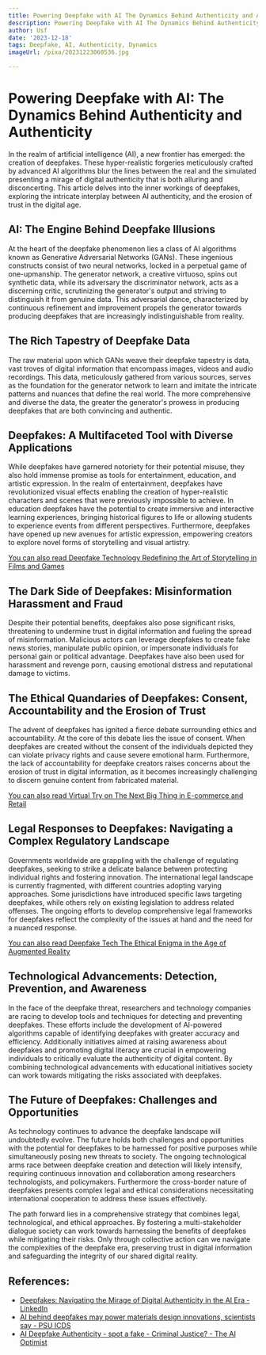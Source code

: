 ```yaml
---
title: Powering Deepfake with AI The Dynamics Behind Authenticity and Authenticity
description: Powering Deepfake with AI The Dynamics Behind Authenticity and Authenticity
author: Usf
date: '2023-12-18'
tags: Deepfake, AI, Authenticity, Dynamics
imageUrl: /pixa/20231223060536.jpg

---
```

# **Powering Deepfake with AI: The Dynamics Behind Authenticity and  Authenticity**

In the realm of artificial  intelligence (AI), a new frontier has emerged: the creation  of deepfakes. These hyper-realistic  forgeries meticulously crafted by  advanced AI algorithms blur the lines between the  real and the simulated presenting a  mirage of digital  authenticity  that is both alluring and disconcerting. This article delves into the inner workings of deepfakes, exploring the intricate interplay  between AI authenticity, and  the erosion of trust in the digital age.

## **AI: The Engine Behind Deepfake Illusions**

At  the heart of the deepfake phenomenon lies a  class of AI algorithms known as Generative Adversarial Networks (GANs). These ingenious constructs consist of two neural networks, locked in a perpetual  game of one-upmanship. The generator network, a  creative  virtuoso, spins out synthetic data, while its adversary the discriminator network, acts as a discerning critic, scrutinizing the generator's output and striving to distinguish it from genuine  data. This adversarial dance, characterized by continuous refinement and improvement propels the generator towards producing deepfakes that are increasingly  indistinguishable from reality.

## **The Rich Tapestry of Deepfake Data**

The raw material upon which  GANs weave their deepfake tapestry is data, vast  troves of digital information that encompass images, videos and audio recordings. This data, meticulously gathered from various sources, serves as  the foundation for the generator network to learn and imitate the intricate patterns and nuances that define the real  world. The more comprehensive and diverse the data, the greater the generator's prowess in producing deepfakes that are both convincing and authentic.

## **Deepfakes: A Multifaceted Tool  with Diverse Applications**

While deepfakes have garnered notoriety for  their potential misuse, they also hold immense promise as tools  for entertainment, education, and artistic expression.  In the realm of entertainment, deepfakes have  revolutionized visual effects  enabling the creation of hyper-realistic characters and scenes that were previously impossible  to achieve. In education deepfakes  have the  potential to create immersive and interactive learning experiences, bringing historical figures to life or allowing students to  experience events from  different perspectives.  Furthermore, deepfakes have opened up new avenues for artistic expression, empowering creators to explore novel forms of storytelling and visual artistry.

[You can also read Deepfake Technology Redefining the Art of Storytelling in Films and Games](Deepfake%20Technology%20Redefining%20the%20Art%20of%20Storytelling%20in%20Films%20and%20Games)


## **The Dark Side of Deepfakes: Misinformation Harassment and Fraud**

Despite their potential benefits,  deepfakes also pose significant risks, threatening to  undermine trust in digital information and fueling the spread of misinformation. Malicious  actors can leverage deepfakes to  create fake news stories, manipulate public opinion, or  impersonate individuals for personal gain or political advantage. Deepfakes have also been  used for harassment and revenge porn, causing emotional distress and reputational damage to victims.

## **The Ethical Quandaries of  Deepfakes: Consent, Accountability and the Erosion of Trust**

The  advent of deepfakes has ignited a fierce debate surrounding ethics and accountability. At the core of this  debate lies the issue  of consent. When deepfakes are created without the  consent of the individuals depicted they can violate privacy rights  and cause severe  emotional harm. Furthermore, the lack of  accountability for deepfake creators raises concerns about the erosion of trust in digital information, as it becomes increasingly challenging to discern genuine content from fabricated  material.

[You can also read Virtual Try on The Next  Big Thing in E-commerce and Retail](Virtual%20Try%20on%20The%20Next%20Big%20Thing%20in%20E-commerce%20and%20Retail)


## **Legal Responses  to Deepfakes: Navigating a Complex Regulatory Landscape**

Governments worldwide are grappling with the challenge of regulating deepfakes, seeking to strike a delicate balance between protecting individual rights and fostering innovation. The international legal landscape is currently fragmented, with  different countries adopting varying approaches. Some jurisdictions have introduced specific laws targeting deepfakes, while  others rely on existing legislation to address related offenses. The ongoing efforts to develop comprehensive legal  frameworks for deepfakes reflect the complexity  of the  issues at hand and the need for a nuanced response.

[You can also read  Deepfake Tech The Ethical Enigma in the Age of Augmented Reality](Deepfake%20Tech%20The%20Ethical%20Enigma%20in%20the%20Age%20of%20Augmented%20Reality)


##  **Technological Advancements: Detection, Prevention, and Awareness**

In the face of the deepfake threat, researchers  and technology companies are racing  to  develop tools and techniques for  detecting and preventing deepfakes.  These efforts include the  development of AI-powered  algorithms capable of identifying deepfakes with greater accuracy and efficiency. Additionally initiatives  aimed at raising awareness about deepfakes and promoting  digital literacy are crucial in empowering individuals to  critically  evaluate the authenticity of digital  content. By  combining  technological advancements with educational  initiatives society can work towards mitigating the risks associated with deepfakes.

## **The Future of Deepfakes: Challenges and  Opportunities**

As technology continues to advance the deepfake  landscape will undoubtedly evolve. The future holds both challenges and  opportunities with the potential for deepfakes to be  harnessed for positive purposes while simultaneously posing new threats to society. The ongoing technological arms race between deepfake creation  and detection will likely intensify, requiring continuous innovation and collaboration among researchers technologists, and policymakers. Furthermore  the cross-border nature of deepfakes presents complex legal and ethical considerations necessitating  international  cooperation to address these issues effectively.

The path forward lies in a comprehensive  strategy that combines  legal, technological, and ethical approaches. By  fostering a multi-stakeholder dialogue society can work towards harnessing the benefits of deepfakes while mitigating their risks.  Only through collective action can we navigate the complexities of the  deepfake era, preserving trust in digital information and safeguarding the integrity of our shared digital reality.

## References:
- [Deepfakes: Navigating the Mirage of Digital Authenticity in the AI Era - LinkedIn](https://www.linkedin.com/pulse/deepfakes-navigating-mirage-digital-authenticity-ai-era-ajay-ratnan-rr7bc)
- [AI behind deepfakes may power materials design innovations, scientists say - PSU ICDS](https://www.icds.psu.edu/ai-behind-deepfakes-may-power-materials-design-innovations-scientists-say/)
- [AI Deepfake Authenticity - spot a fake - Criminal Justice? - The AI Optimist](https://www.theaioptimist.com/p/deepfake-authenticity-can-you-spot)
